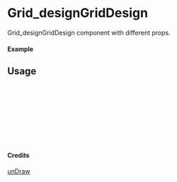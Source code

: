 
<Meta of={Grid_designGridDesign} title="unDraw/Grid_designGridDesign" />

# Grid_designGridDesign

Grid_designGridDesign component with different props.

#### Example

<Canvas of={Grid_designGridDesign.Primary} />

## Usage

```ts
import { Grid_designGridDesign } from "yadl-ui";

const Example = () => {
  return (
      <Grid_designGridDesign />
  );
};

export default Example;
```

#### Credits
[unDraw](https://undraw.co/illustrations)
